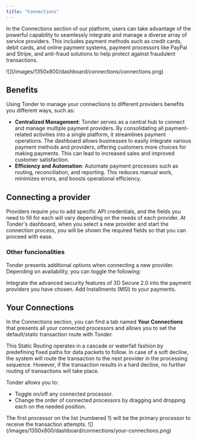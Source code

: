 ```yaml
---
title: "Connections"
---
```


In the Connections section of our platform, users can take advantage of the powerful capability to seamlessly integrate and manage a diverse array of service providers. This includes payment methods such as credit cards, debit cards, and online payment systems, payment processors like PayPal and Stripe, and anti-fraud solutions to help protect against fraudulent transactions.

<Frame>![](/images/1350x800/dashboard/connections/connections.png)</Frame>

## Benefits

Using Tonder to manage your connections to different providers benefits you different ways, such as:

- **Centralized Management**: Tonder serves as a central hub to connect and manage multiple payment providers. By consolidating all payment-related activities into a single platform, it streamlines payment operations. The dashboard allows businesses to easily integrate various payment methods and providers, offering customers more choices for making payments. This can lead to increased sales and improved customer satisfaction.
- **Efficiency and Automation**: Automate payment processes such as routing, reconciliation, and reporting. This reduces manual work, minimizes errors, and boosts operational efficiency.

## Connecting a provider

Providers require you to add specific API credentials, and the fields you need to fill for each will vary depending on the needs of each provider. At Tonder's dashboard, when you select a new provider and start the connection process, you will be shown the required fields so that you can proceed with ease.

### Other funcionalities

Tonder presents additional options when connecting a new provider. Depending on availability, you can toggle the following:

<CardGroup cols={2}>
  <Card title="3D Secure 2.0">
    Integrate the advanced security features of 3D Secure 2.0 into the payment providers you have chosen.
  </Card>
  <Card title="Installments">
    Add Installments (MSI) to your payments.
  </Card>
</CardGroup>

## Your Connections

In the Connections section, you can find a tab named **Your Connections** that presents all your connected processors and allows you to set the default/static transaction route with Tonder. 

This Static Routing operates in a cascade or waterfall fashion by predefining fixed paths for data packets to follow. In case of a soft decline, the system will route the transaction to the next provider in the processing sequence. However, if the transaction results in a hard decline, no further routing of transactions will take place. 

Tonder allows you to:

- Toggle on/off any connected processor.
- Change the order of connected processors by dragging and dropping each on the needed position.

<Tip>
  The first processor on the list (numbered 1) will be the primary processor to receive the transaction attempts.
</Tip>

<Frame>![](/images/1350x800/dashboard/connections/your-connections.png)</Frame>